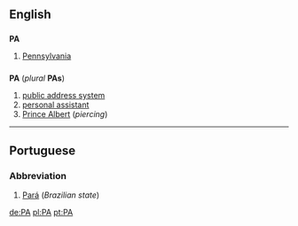 ==English==
==={{Abbreviation}}===
'''PA'''

#[[Pennsylvania]]

==={{initialism}}===
'''PA''' (''plural'' '''PAs''')

#[[public address system]]
#[[personal assistant]]
#[[Prince Albert]] (''piercing'')

----
==Portuguese==
===Abbreviation===
#[[Pará]] (''Brazilian state'')

[[de:PA]]
[[pl:PA]]
[[pt:PA]]